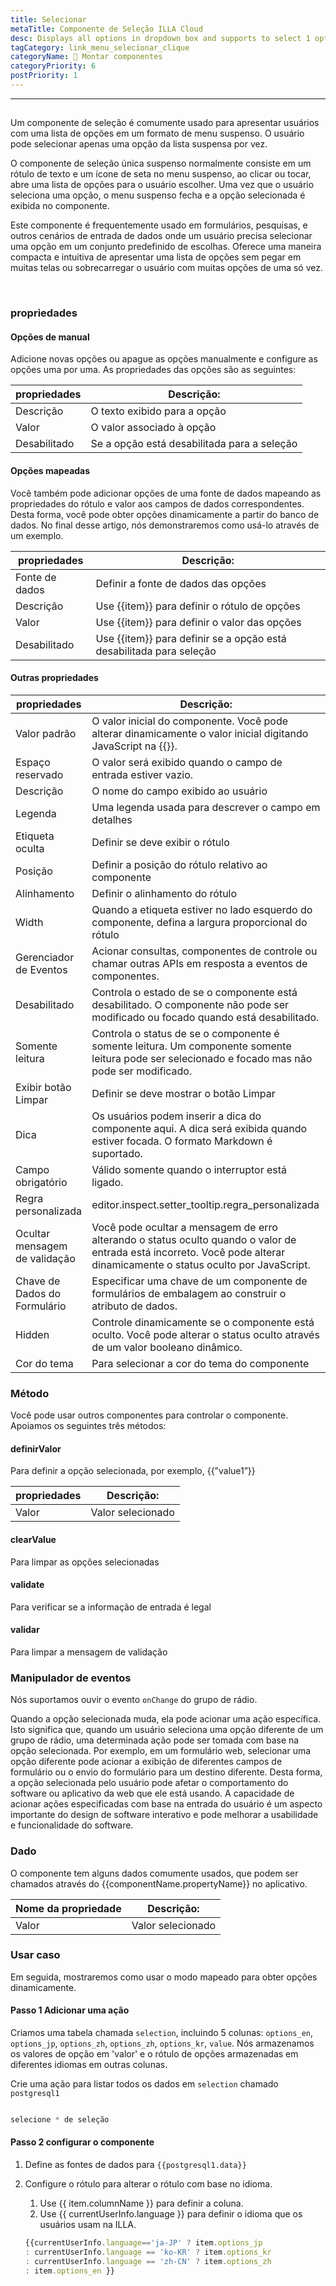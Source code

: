 ```yaml
---
title: Selecionar
metaTitle: Componente de Seleção ILLA Cloud
desc: Displays all options in dropdown box and supports to select 1 option.
tagCategory: link_menu_selecionar_clique
categoryName: 🧬 Montar componentes
categoryPriority: 6
postPriority: 1
---
```


* * *

## <h2 hidden>Select</h2>

Um componente de seleção é comumente usado para apresentar usuários com uma lista de opções em um formato de menu suspenso. O usuário pode selecionar apenas uma opção da lista suspensa por vez.

O componente de seleção única suspenso normalmente consiste em um rótulo de texto e um ícone de seta no menu suspenso, ao clicar ou tocar, abre uma lista de opções para o usuário escolher. Uma vez que o usuário seleciona uma opção, o menu suspenso fecha e a opção selecionada é exibida no componente.

Este componente é frequentemente usado em formulários, pesquisas, e outros cenários de entrada de dados onde um usuário precisa selecionar uma opção em um conjunto predefinido de escolhas. Oferece uma maneira compacta e intuitiva de apresentar uma lista de opções sem pegar em muitas telas ou sobrecarregar o usuário com muitas opções de uma só vez.

<img src='https://cdn.illacloud.com/official-website/img/docs/assemble/select1.png' alt="" />

<img src='https://cdn.illacloud.com/official-website/img/docs/assemble/select2.png' alt="" />

### propriedades

#### Opções de manual

Adicione novas opções ou apague as opções manualmente e configure as opções uma por uma. As propriedades das opções são as seguintes: 

| propriedades | Descrição:                                  |
| ------------ | ------------------------------------------- |
| Descrição    | O texto exibido para a opção                |
| Valor        | O valor associado à opção                   |
| Desabilitado | Se a opção está desabilitada para a seleção |

#### Opções mapeadas

Você também pode adicionar opções de uma fonte de dados mapeando as propriedades do rótulo e valor aos campos de dados correspondentes. Desta forma, você pode obter opções dinamicamente a partir do banco de dados. No final desse artigo, nós demonstraremos como usá-lo através de um exemplo.

| propriedades   | Descrição:                                                          |
| -------------- | ------------------------------------------------------------------- |
| Fonte de dados | Definir a fonte de dados das opções                                 |
| Descrição      | Use {{item}} para definir o rótulo de opções                        |
| Valor          | Use {{item}} para definir o valor das opções                        |
| Desabilitado   | Use {{item}} para definir se a opção está desabilitada para seleção |

#### Outras propriedades

| propriedades                  | Descrição:                                                                                                                                                               |
| ----------------------------- | ------------------------------------------------------------------------------------------------------------------------------------------------------------------------ |
| Valor padrão                  | O valor inicial do componente. Você pode alterar dinamicamente o valor inicial digitando JavaScript na {{}}.                                                             |
| Espaço reservado              | O valor será exibido quando o campo de entrada estiver vazio.                                                                                                            |
| Descrição                     | O nome do campo exibido ao usuário                                                                                                                                       |
| Legenda                       | Uma legenda usada para descrever o campo em detalhes                                                                                                                     |
| Etiqueta oculta               | Definir se deve exibir o rótulo                                                                                                                                          |
| Posição                       | Definir a posição do rótulo relativo ao componente                                                                                                                       |
| Alinhamento                   | Definir o alinhamento do rótulo                                                                                                                                          |
| Width                         | Quando a etiqueta estiver no lado esquerdo do componente, defina a largura proporcional do rótulo                                                                        |
| Gerenciador de Eventos        | Acionar consultas, componentes de controle ou chamar outras APIs em resposta a eventos de componentes.                                                                   |
| Desabilitado                  | Controla o estado de se o componente está desabilitado. O componente não pode ser modificado ou focado quando está desabilitado.                                         |
| Somente leitura               | Controla o status de se o componente é somente leitura. Um componente somente leitura pode ser selecionado e focado mas não pode ser modificado.                         |
| Exibir botão Limpar           | Definir se deve mostrar o botão Limpar                                                                                                                                   |
| Dica                          | Os usuários podem inserir a dica do componente aqui. A dica será exibida quando estiver focada. O formato Markdown é suportado.                                          |
| Campo obrigatório             | Válido somente quando o interruptor está ligado.                                                                                                                         |
| Regra personalizada           | editor.inspect.setter_tooltip.regra_personalizada                                                                                                                        |
| Ocultar mensagem de validação | Você pode ocultar a mensagem de erro alterando o status oculto quando o valor de entrada está incorreto. Você pode alterar dinamicamente o status oculto por JavaScript. |
| Chave de Dados do Formulário  | Especificar uma chave de um componente de formulários de embalagem ao construir o atributo de dados.                                                                     |
| Hidden                        | Controle dinamicamente se o componente está oculto. Você pode alterar o status oculto através de um valor booleano dinâmico.                                             |
| Cor do tema                   | Para selecionar a cor do tema do componente                                                                                                                              |

### Método

Você pode usar outros componentes para controlar o componente. Apoiamos os seguintes três métodos:

#### definirValor

Para definir a opção selecionada, por exemplo, {{”value1”}}

| propriedades | Descrição:        |
| ------------ | ----------------- |
| Valor        | Valor selecionado |

#### clearValue

Para limpar as opções selecionadas

#### validate

Para verificar se a informação de entrada é legal

#### validar

Para limpar a mensagem de validação

### Manipulador de eventos

Nós suportamos ouvir o evento `onChange` do grupo de rádio. 

Quando a opção selecionada muda, ela pode acionar uma ação específica. Isto significa que, quando um usuário seleciona uma opção diferente de um grupo de rádio, uma determinada ação pode ser tomada com base na opção selecionada. Por exemplo, em um formulário web, selecionar uma opção diferente pode acionar a exibição de diferentes campos de formulário ou o envio do formulário para um destino diferente. Desta forma, a opção selecionada pelo usuário pode afetar o comportamento do software ou aplicativo da web que ele está usando. A capacidade de acionar ações especificadas com base na entrada do usuário é um aspecto importante do design de software interativo e pode melhorar a usabilidade e funcionalidade do software.

### Dado

O componente tem alguns dados comumente usados, que podem ser chamados através do {{componentName.propertyName}} no aplicativo.

| Nome da propriedade | Descrição:        |
| ------------------- | ----------------- |
| Valor               | Valor selecionado |

### Usar caso

Em seguida, mostraremos como usar o modo mapeado para obter opções dinamicamente. 

#### Passo 1 Adicionar uma ação

Criamos uma tabela chamada `selection`, incluindo 5 colunas: `options_en`, `options_jp`, `options_zh`, `options_zh`, `options_kr`, `value`. Nós armazenamos os valores de opção em 'valor' e o rótulo de opções armazenadas em diferentes idiomas em outras colunas. 

Crie uma ação para listar todos os dados em `selection` chamado `postgresql1`

<img src='https://cdn.illacloud.com/official-website/img/docs/assemble/radio1.png' alt="" />

```jsx
selecione * de seleção
```

#### Passo 2 configurar o componente

1.  Define as fontes de dados para `{{postgresql1.data}}` 
2.  Configure o rótulo para alterar o rótulo com base no idioma. 

    1.  Use {{ item.columnName }} para definir a coluna. 
    2.  Use {{ currentUserInfo.language }} para definir o idioma que os usuários usam na ILLA.

    ```jsx
    {{currentUserInfo.language=='ja-JP' ? item.options_jp 
    : currentUserInfo.language == 'ko-KR' ? item.options_kr 
    : currentUserInfo.language == 'zh-CN' ? item.options_zh 
    : item.options_en }}
    ```

<img src='https://cdn.illacloud.com/official-website/img/docs/assemble/select3.png' alt="" />
